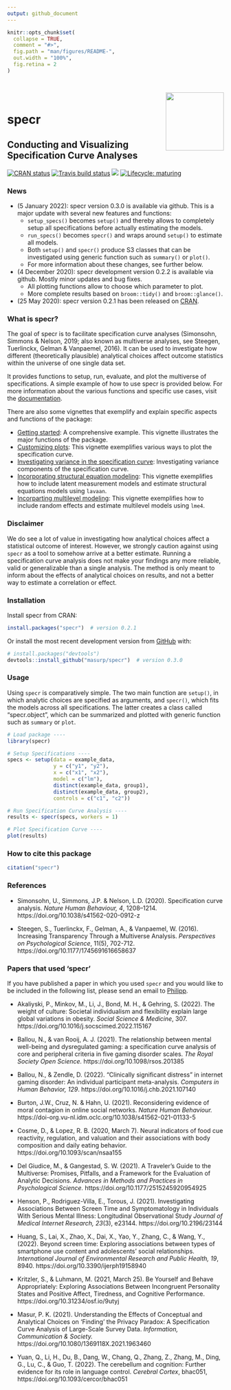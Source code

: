 ```yaml
---
output: github_document
---
```


<!-- README.md is generated from README.Rmd. Please edit that file -->

```r
knitr::opts_chunk$set(
  collapse = TRUE,
  comment = "#>",
  fig.path = "man/figures/README-",
  out.width = "100%",
  fig.retina = 2
)
```


<div style = "padding-top:1em; padding-bottom: 0.5em;">
<img src="man/figures/specr_logo.png" width = 135 align="right" />
</div>


# specr

## Conducting and Visualizing Specification Curve Analyses

<!-- badges: start -->
[![CRAN status](https://www.r-pkg.org/badges/version/specr)](https://CRAN.R-project.org/package=specr)
[![Travis build status](https://travis-ci.org/masurp/specr.svg?branch=master)](https://travis-ci.org/masurp/specr)
![](https://cranlogs.r-pkg.org/badges/grand-total/specr)
[![Lifecycle: maturing](https://img.shields.io/badge/lifecycle-maturing-blue.svg)](https://www.tidyverse.org/lifecycle/#maturing)
<!-- badges: end -->

### News

- (5 January 2022): specr version 0.3.0 is available via github. This is a major update with several new features and functions:
    - `setup_specs()` becomes `setup()` and thereby allows to completely setup all specifications before actually estimating the models.
    - `run_specs()` becomes `specr()` and wraps around `setup()` to estimate all models.
    - Both `setup()` and `specr()` produce S3 classes that can be investigated using generic function such as `summary()` or `plot()`.
    - For more information about these changes, see further below.

- (4 December 2020): specr development version 0.2.2 is available via github. Mostly minor updates and bug fixes.
    - All plotting functions allow to choose which parameter to plot.
    - More complete results based on `broom::tidy()` and `broom::glance()`.

- (25 May 2020): specr version 0.2.1 has been released on [CRAN](https://cran.r-project.org/web/packages/specr/index.html).

### What is specr?

The goal of specr is to facilitate specification curve analyses (Simonsohn, Simmons & Nelson, 2019; also known as multiverse analyses, see Steegen, Tuerlinckx, Gelman & Vanpaemel, 2016). It can be used to investigate how different (theoretically plausible) analytical choices affect outcome statistics within the universe of one single data set. 

It provides functions to setup, run, evaluate, and plot the multiverse of specifications. A simple example of how to use specr is provided below. For more information about the various functions and specific use cases, visit the [documentation](https://masurp.github.io/specr/index.html). 

There are also some vignettes that exemplify and explain specific aspects and functions of the package:

- [Getting started](https://masurp.github.io/specr/articles/specr.html): A comprehensive example. This vignette illustrates the major functions of the package. 
- [Customizing plots](https://masurp.github.io/specr/articles/custom-plot.html): This vignette exemplifies various ways to plot the specification curve. 
- [Investigating variance in the specification curve](https://masurp.github.io/specr/articles/decompose_var.html): Investigating variance components of the specification curve.
- [Incorporating structural equation modeling](https://masurp.github.io/specr/articles/measurement_models.html): This vignette exemplifies how to include latent measurement models and estimate structural equations models using `lavaan`. 
- [Incorparting multilevel modeling](https://masurp.github.io/specr/articles/random_effects.html): This vignette exemplifies how to include random effects and estimate multilevel models using `lme4`.


### Disclaimer

We do see a lot of value in investigating how analytical choices affect a statistical outcome of interest. However, we strongly caution against using `specr` as a tool to somehow arrive at a better estimate. Running a specification curve analysis does not make your findings any more reliable, valid or generalizable than a single analysis. The method is only meant to inform about the effects of analytical choices on results, and not a better way to estimate a correlation or effect.

### Installation

Install specr from CRAN:

``` r
install.packages("specr")  # version 0.2.1
```

Or install the most recent development version from [GitHub](https://github.com/) with:

``` r
# install.packages("devtools")
devtools::install_github("masurp/specr")  # version 0.3.0
```

### Usage

Using `specr` is comparatively simple. The two main function are `setup()`, in which analytic choices are specified as arguments, and `specr()`, which fits the models across all specifications. The latter creates a class called "specr.object", which can be summarized and plotted with generic function such as `summary` or `plot`. 

```r
# Load package ----
library(specr)

# Setup Specifications ----
specs <- setup(data = example_data, 
               y = c("y1", "y2"), 
               x = c("x1", "x2"), 
               model = c("lm"), 
               distinct(example_data, group1),
               distinct(example_data, group2),
               controls = c("c1", "c2"))

# Run Specification Curve Analysis ----
results <- specr(specs, workers = 1)

# Plot Specification Curve ----
plot(results)
```

### How to cite this package

```r
citation("specr")
```

### References

- Simonsohn, U., Simmons, J.P. & Nelson, L.D. (2020). Specification curve analysis. *Nature Human Behaviour, 4*, 1208–1214. https://doi.org/10.1038/s41562-020-0912-z

- Steegen, S., Tuerlinckx, F., Gelman, A., & Vanpaemel, W. (2016). Increasing Transparency Through a Multiverse Analysis. *Perspectives on Psychological Science*, 11(5), 702-712. https://doi.org/10.1177/1745691616658637

### Papers that used 'specr'

If you have published a paper in which you used `specr` and you would like to be included in the following list, please send an email to [Philipp](mailto:p.k.masur@vu.nl). 

- Akaliyski, P., Minkov, M., Li, J., Bond, M. H., & Gehring, S. (2022). The weight of culture: Societal individualism and flexibility explain large global variations in obesity. *Social Science & Medicine*, 307. https://doi.org/10.1016/j.socscimed.2022.115167

- Ballou, N., & van Rooij, A. J. (2021). The relationship between mental well-being and dysregulated gaming: a specification curve analysis of core and peripheral criteria in five gaming disorder scales. *The Royal Society Open Science.* https://doi.org/10.1098/rsos.201385

- Ballou, N., & Zendle, D. (2022). "Clinically significant distress" in internet gaming disorder: An individual participant meta-analysis. *Computers in Human Behavior, 129*. https://doi.org/10.1016/j.chb.2021.107140

- Burton, J.W., Cruz, N. & Hahn, U. (2021). Reconsidering evidence of moral contagion in online social networks. *Nature Human Behaviour.* https://doi-org.vu-nl.idm.oclc.org/10.1038/s41562-021-01133-5

- Cosme, D., & Lopez, R. B. (2020, March 7). Neural indicators of food cue reactivity, regulation, and valuation and their associations with body composition and daily eating behavior. https://doi.org/10.1093/scan/nsaa155

- Del Giudice, M., & Gangestad, S. W. (2021). A Traveler’s Guide to the Multiverse: Promises, Pitfalls, and a Framework for the Evaluation of Analytic Decisions. *Advances in Methods and Practices in Psychological Science.* https://doi.org/10.1177/2515245920954925

- Henson, P., Rodriguez-Villa, E., Torous, J. (2021). Investigating Associations Between Screen Time and Symptomatology in Individuals With Serious Mental Illness: Longitudinal Observational Study
*Journal of Medical Internet Research, 23*(3), e23144. https://doi.org/10.2196/23144

- Huang, S., Lai, X., Zhao, X., Dai, X., Yao, Y., Zhang, C., & Wang, Y., (2022). Beyond screen time: Exploring associations between types of smartphone use content and adolescents' social relationships. *International Journal of Environmental Research and Public Health, 19*, 8940. https://doi.org/10.3390/ijerph19158940

- Kritzler, S., & Luhmann, M. (2021, March 25). Be Yourself and Behave Appropriately: Exploring Associations Between Incongruent Personality States and Positive Affect, Tiredness, and Cognitive Performance. https://doi.org/10.31234/osf.io/9utyj

- Masur, P. K. (2021). Understanding the Effects of Conceptual and Analytical Choices on ‘Finding’ the Privacy Paradox: A Specification Curve Analysis of Large-Scale Survey Data. *Information, Communication & Society.* https://doi.org/10.1080/1369118X.2021.1963460 

- Yuan, Q., Li, H., Du, B., Dang, W., Chang, Q., Zhang, Z., Zhang, M., Ding, G., Lu, C., & Guo, T. (2022). The cerebellum and cognition: Further evidence for its role in language control. *Cerebral Cortex*, bhac051, https://doi.org/10.1093/cercor/bhac051


